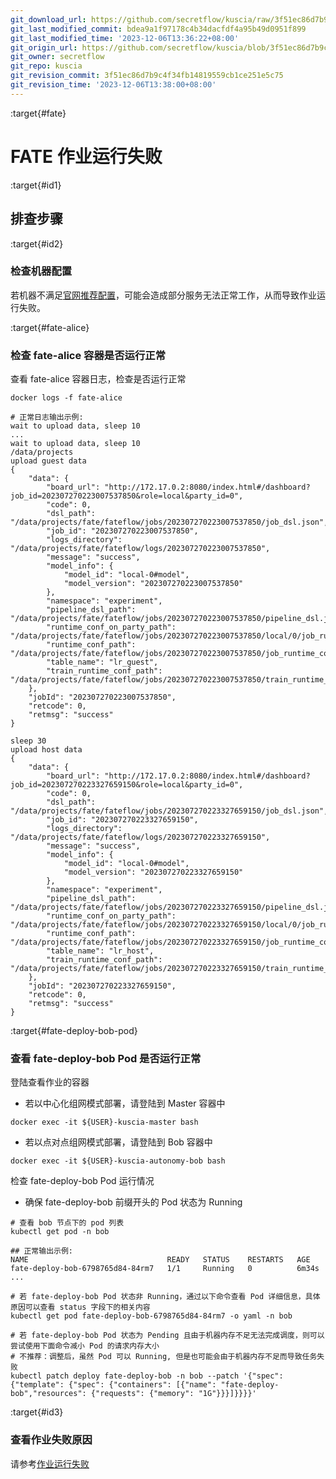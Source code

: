 ```yaml
---
git_download_url: https://github.com/secretflow/kuscia/raw/3f51ec86d7b9c4f34fb14819559cb1ce251e5c75/docs/reference/troubleshoot/FATErunjobfailed.md
git_last_modified_commit: bdea9a1f97178c4b34dacfdf4a95b49d0951f899
git_last_modified_time: '2023-12-06T13:36:22+08:00'
git_origin_url: https://github.com/secretflow/kuscia/blob/3f51ec86d7b9c4f34fb14819559cb1ce251e5c75/docs/reference/troubleshoot/FATErunjobfailed.md
git_owner: secretflow
git_repo: kuscia
git_revision_commit: 3f51ec86d7b9c4f34fb14819559cb1ce251e5c75
git_revision_time: '2023-12-06T13:38:00+08:00'
---
```


:target{#fate}

# FATE 作业运行失败

:target{#id1}

## 排查步骤

:target{#id2}

### 检查机器配置

若机器不满足[官网推荐配置](https://www.secretflow.org.cn/docs/kuscia/latest/zh-Hans/getting_started/quickstart_cn#id2)，可能会造成部分服务无法正常工作，从而导致作业运行失败。

:target{#fate-alice}

### 检查 fate-alice 容器是否运行正常

查看 fate-alice 容器日志，检查是否运行正常

```shell
docker logs -f fate-alice

# 正常日志输出示例:
wait to upload data, sleep 10
...
wait to upload data, sleep 10
/data/projects
upload guest data
{
    "data": {
        "board_url": "http://172.17.0.2:8080/index.html#/dashboard?job_id=202307270223007537850&role=local&party_id=0",
        "code": 0,
        "dsl_path": "/data/projects/fate/fateflow/jobs/202307270223007537850/job_dsl.json",
        "job_id": "202307270223007537850",
        "logs_directory": "/data/projects/fate/fateflow/logs/202307270223007537850",
        "message": "success",
        "model_info": {
            "model_id": "local-0#model",
            "model_version": "202307270223007537850"
        },
        "namespace": "experiment",
        "pipeline_dsl_path": "/data/projects/fate/fateflow/jobs/202307270223007537850/pipeline_dsl.json",
        "runtime_conf_on_party_path": "/data/projects/fate/fateflow/jobs/202307270223007537850/local/0/job_runtime_on_party_conf.json",
        "runtime_conf_path": "/data/projects/fate/fateflow/jobs/202307270223007537850/job_runtime_conf.json",
        "table_name": "lr_guest",
        "train_runtime_conf_path": "/data/projects/fate/fateflow/jobs/202307270223007537850/train_runtime_conf.json"
    },
    "jobId": "202307270223007537850",
    "retcode": 0,
    "retmsg": "success"
}

sleep 30
upload host data
{
    "data": {
        "board_url": "http://172.17.0.2:8080/index.html#/dashboard?job_id=202307270223327659150&role=local&party_id=0",
        "code": 0,
        "dsl_path": "/data/projects/fate/fateflow/jobs/202307270223327659150/job_dsl.json",
        "job_id": "202307270223327659150",
        "logs_directory": "/data/projects/fate/fateflow/logs/202307270223327659150",
        "message": "success",
        "model_info": {
            "model_id": "local-0#model",
            "model_version": "202307270223327659150"
        },
        "namespace": "experiment",
        "pipeline_dsl_path": "/data/projects/fate/fateflow/jobs/202307270223327659150/pipeline_dsl.json",
        "runtime_conf_on_party_path": "/data/projects/fate/fateflow/jobs/202307270223327659150/local/0/job_runtime_on_party_conf.json",
        "runtime_conf_path": "/data/projects/fate/fateflow/jobs/202307270223327659150/job_runtime_conf.json",
        "table_name": "lr_host",
        "train_runtime_conf_path": "/data/projects/fate/fateflow/jobs/202307270223327659150/train_runtime_conf.json"
    },
    "jobId": "202307270223327659150",
    "retcode": 0,
    "retmsg": "success"
}
```

:target{#fate-deploy-bob-pod}

### 查看 fate-deploy-bob Pod 是否运行正常

登陆查看作业的容器

- 若以中心化组网模式部署，请登陆到 Master 容器中

```shell
docker exec -it ${USER}-kuscia-master bash
```

- 若以点对点组网模式部署，请登陆到 Bob 容器中

```shell
docker exec -it ${USER}-kuscia-autonomy-bob bash
```

检查 fate-deploy-bob Pod 运行情况

- 确保 fate-deploy-bob 前缀开头的 Pod 状态为 Running

```shell
# 查看 bob 节点下的 pod 列表
kubectl get pod -n bob

## 正常输出示例:
NAME                               READY   STATUS    RESTARTS   AGE
fate-deploy-bob-6798765d84-84rm7   1/1     Running   0          6m34s
...

# 若 fate-deploy-bob Pod 状态非 Running，通过以下命令查看 Pod 详细信息，具体原因可以查看 status 字段下的相关内容
kubectl get pod fate-deploy-bob-6798765d84-84rm7 -o yaml -n bob

# 若 fate-deploy-bob Pod 状态为 Pending 且由于机器内存不足无法完成调度，则可以尝试使用下面命令减小 Pod 的请求内存大小
# 不推荐：调整后，虽然 Pod 可以 Running, 但是也可能会由于机器内存不足而导致任务失败
kubectl patch deploy fate-deploy-bob -n bob --patch '{"spec": {"template": {"spec": {"containers": [{"name": "fate-deploy-bob","resources": {"requests": {"memory": "1G"}}}]}}}}'
```

:target{#id3}

### 查看作业失败原因

请参考[作业运行失败](runjobfailed.mdx)
